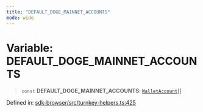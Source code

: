 ```yaml
---
title: "DEFAULT_DOGE_MAINNET_ACCOUNTS"
mode: wide
---
```

  
# Variable: DEFAULT\_DOGE\_MAINNET\_ACCOUNTS

> `const` **DEFAULT\_DOGE\_MAINNET\_ACCOUNTS**: [`WalletAccount`](../WalletAccount/readme)[]

Defined in: [sdk-browser/src/turnkey-helpers.ts:425](https://github.com/tkhq/sdk/blob/main/packages/sdk-browser/src/turnkey-helpers.ts#L425)
